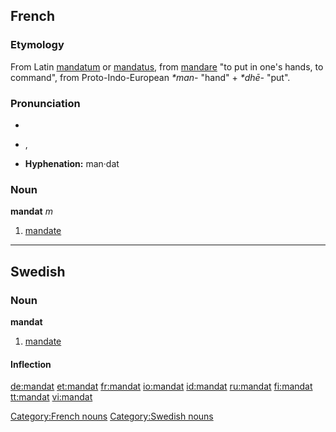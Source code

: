 ==French==

===Etymology===
From Latin [[mandatum]] or [[mandatus]], from [[mandare]] "to put in one's hands, to command", from Proto-Indo-European ''*man-'' "hand" + ''*dhē-'' "put".

===Pronunciation===
*{{audio|Fr-mandat.ogg|audio}}
* {{IPA|/mãˈda/}}, {{SAMPA|/ma~"da/}}
*'''Hyphenation:''' man·dat

===Noun===
'''mandat''' ''m''

# [[mandate]]

[[Category:French nouns]]

----

==Swedish==

===Noun===
'''mandat'''

# [[mandate]]

====Inflection====
{{sv-noun|gender=Neuter|mandat|mandatet|mandat|mandaten|mandats|mandatets|mandats|mandatens}}

[[Category:Swedish nouns]]

[[de:mandat]]
[[et:mandat]]
[[fr:mandat]]
[[io:mandat]]
[[id:mandat]]
[[ru:mandat]]
[[fi:mandat]]
[[tt:mandat]]
[[vi:mandat]]
